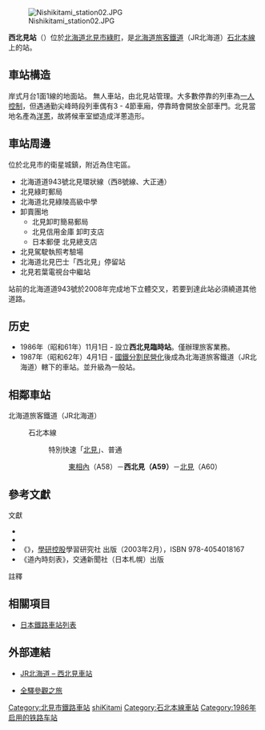 {{noteTA
|T=zh-tw:西北見車站;zh-hk:西北見站;zh-cn:西北見站;
|1=zh-tw:西北見車站;zh-hk:西北見站;zh-cn:西北見站;}}
{{日本車站資訊
|公司色 = #2cb431
|文字色 = 
|站名 = 西北見站
|圖片 = Nishikitami station01.JPG
|pxl = 
|圖片說明 = 西北見站（攝於2009年10月）
|日文原名 = 西北見
|平假名 = にしきたみ
|羅馬拼音 =  Nishi Kitami
|副站名 = 
|所屬公司 = [[File:JR_logo_(hokkaido).svg|23px]][[北海道旅客鐵道|北海道旅客鐵道]]（JR北海道）
|所屬路線 = {{color|#f7931d|■}}[[石北本線|石北本線]]
|前一站 =A58 [[東相內站|東相內]]
|前一站距離 = 2.6
|後一站距離 = 4.7
|後一站 =  [[北見站|北見]] A60
|距離 = 176.3
|起點站 = [[新旭川站|新旭川]]
|電報略號 = タミ
|車站編號 = {{車站編號c|orange|A59}}
|停站路線數 = 
|所在地 = [[北海道|北海道]][[北見市|北見市]][[綠町|綠町]]6丁目
|車站構造 = 地面站
|月台配置 = 1面1線
|啟用年月日 = 1986年（[[昭和|昭和]]61年）11月1日
|廢站年月日 = 
|乘客人數 = 
|上下車人次 = 
|統計年度 = 
|轉車 = 
|備註 = 無人車站
|全寬備註 = 
}}

[[Image:Nishikitami_station02.JPG|thumb]]

'''西北見站'''（{{jpn|j=西北見駅|hg=にしきたみえき|rm=Nishi-kitami eki|f=y}}）位於[[北海道|北海道]][[北見市|北見市]][[綠町|綠町]]，是[[北海道旅客鐵道|北海道旅客鐵道]]（JR北海道）[[石北本線|石北本線]]上的站。

== 車站構造 ==
岸式月台1面1線的地面站。 無人車站，由北見站管理。大多數停靠的列車為[[一人控制|一人控制]]，但遇通勤尖峰時段列車偶有3 - 4節車廂，停靠時會開放全部車門。北見當地名產為[[洋蔥|洋蔥]]，故將候車室塑造成洋蔥造形。

== 車站周邊 ==
位於北見市的衛星城鎮，附近為住宅區。
* 北海道道943號北見環狀線（西8號線、大正通）
* 北見綠町郵局
* 北海道北見綠陵高級中學
* 卸賣團地
**北見卸町簡易郵局
** 北見信用金庫 卸町支店
** 日本郵便 北見總支店
* 北見駕駛執照考驗場
* 北海道北見巴士「西北見」停留站
* 北見若葉電視台中繼站　
站前的北海道道943號於2008年完成地下立體交叉，若要到達此站必須繞道其他道路。

== 历史 ==
* 1986年（昭和61年）11月1日 - 設立'''西北見臨時站'''。僅辦理旅客業務。
* 1987年（昭和62年）4月1日 - [[國鐵分割民營化|國鐵分割民營化]]後成為北海道旅客鐵道（JR北海道）轄下的車站。並升級為一般站。

== 相鄰車站 ==
; 北海道旅客鐵道（JR北海道）
: {{color|#f7931d|■}}石北本線
:: 特別快速「[[北見號列車|北見]]」、普通
::: [[東相內站|東相內]]（A58）－'''西北見（A59）'''－[[北見站|北見]]（A60）

==參考文獻==
;文獻
*{{clref|今尾惠介|2008|ref= {{cite isbn|9784107900197|ref=harv|noedit}}}}
*{{clref|本久公洋|2008|ref= {{cite isbn|9784894534643|ref=harv|noedit}}}}
* 《{{lang|ja|JR全線・全駅舎 東日本編}}》，[[學研控股|學研控股]]學習研究社 出版（2003年2月），ISBN 978-4054018167
* 《道內時刻表》，交通新聞社（日本札幌）出版

;註釋
<references/>

==相關項目==
* [[日本鐵路車站列表|日本鐵路車站列表]]

== 外部連結 ==
* {{ja}}[http://www.jrhokkaido.co.jp/network/station/station.html#4541 JR北海道 – 西北見車站]{{Wayback|url=http://www.jrhokkaido.co.jp/network/station/station.html#4541 |date=20190202042725 }}
* {{ja}}[http://www.tsuchibuta.com/jr-hokkaido/sekihokuline/31nishikitami/31nishikitami.htm 全驛參觀之旅] {{Wayback|url=http://www.tsuchibuta.com/jr-hokkaido/sekihokuline/31nishikitami/31nishikitami.htm |date=20190823011737 }}

{{石北本線}}

{{Commonscat|Nishi-Kitami Station}}
{{DEFAULTSORT:Nishi-Kitami}}
[[Category:北見市鐵路車站|Category:北見市鐵路車站]]
[[Category:日本鐵路車站_Ni|shiKitami]]
[[Category:石北本線車站|Category:石北本線車站]]
[[Category:1986年启用的铁路车站|Category:1986年启用的铁路车站]]